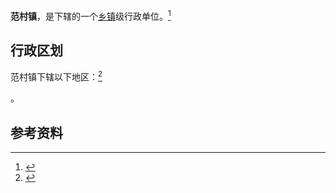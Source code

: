 {{中国乡级行政区|14/07/26/102/000}}

'''范村镇'''，是{{PRC admin/fullname|14/07/26/102/000|3}}下辖的一个[[乡镇|乡镇]]级行政单位。<ref>{{PRC admin/ref sgc|{{PRC admin/parent|14/07/26/102/000}}}}</ref>

== 行政区划 ==

范村镇下辖以下地区：<ref>{{PRC admin/ref sgc|14/07/26/102/000}}</ref>

{{PRC admin/children|14/07/26/102/000}}。

== 参考资料 ==

{{reflist}}

{{行政区划小作品}}
{{PRC admin/navcat|14/07/26/102/000}}
